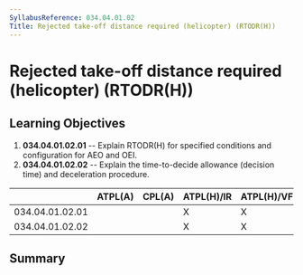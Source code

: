 ```yaml
---
SyllabusReference: 034.04.01.02
Title: Rejected take-off distance required (helicopter) (RTODR(H))
---
```


# Rejected take-off distance required (helicopter) (RTODR(H))

## Learning Objectives

1.  **034.04.01.02.01** -- Explain RTODR(H) for specified conditions and
    configuration for AEO and OEI.
2.  **034.04.01.02.02** -- Explain the time-to-decide allowance (decision time)
    and deceleration procedure.

|                 | ATPL(A) | CPL(A) | ATPL(H)/IR | ATPL(H)/VFR | CPL(H) | IR  | CBIR(A) |
| --------------- | ------- | ------ | ---------- | ----------- | ------ | --- | ------- |
| 034.04.01.02.01 |         |        | X          | X           |        |     |         |
| 034.04.01.02.02 |         |        | X          | X           |        |     |         |

## Summary

